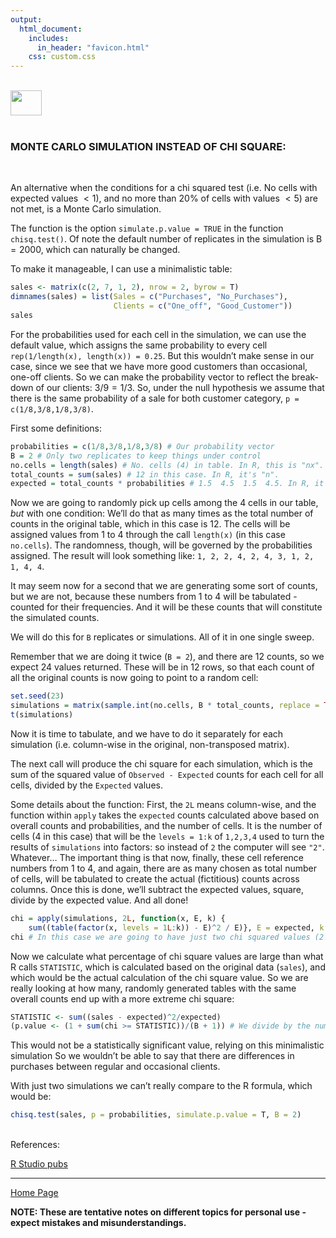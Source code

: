 ```yaml
---
output: 
  html_document:
    includes:
      in_header: "favicon.html" 
    css: custom.css
---
```


<br>
<a href="http://rinterested.github.io/statistics/index.html">
<img HEIGHT="40" WIDTH="50" src="https://cloud.githubusercontent.com/assets/9312897/10556783/a27a26fa-745c-11e5-9b1a-2d5bd737387a.PNG"></a>
<br><br>

### MONTE CARLO SIMULATION INSTEAD OF CHI SQUARE:
<br>

An alternative when the conditions for a chi squared test (i.e. No cells with expected values $<1$), and no more than $20\%$ of cells with values $<5$) are not met, is a Monte Carlo simulation.

The function is the option `simulate.p.value = TRUE` in the function `chisq.test()`. Of note the default number of replicates in the simulation is $\text{B}=2000$, which can naturally be changed.

To make it manageable, I can use a minimalistic table:

```r
sales <- matrix(c(2, 7, 1, 2), nrow = 2, byrow = T)
dimnames(sales) = list(Sales = c("Purchases", "No_Purchases"),
                       Clients = c("One_off", "Good_Customer"))
sales
```

For the probabilities used for each cell in the simulation, we can use the default value, which assigns the same probability to every cell `rep(1/length(x), length(x)) = 0.25`. But this wouldn't make sense in our case, since we see that we have more good customers than occasional, one-off clients. So we can make the probability vector to reflect the break-down of our clients: $3/9 = 1/3$. So, under the null hypothesis we assume that there is the same probability of a sale for both customer category, `p = c(1/8,3/8,1/8,3/8)`.

First some definitions:

```r
probabilities = c(1/8,3/8,1/8,3/8) # Our probability vector
B = 2 # Only two replicates to keep things under control
no.cells = length(sales) # No. cells (4) in table. In R, this is "nx".
total_counts = sum(sales) # 12 in this case. In R, it's "n".
expected = total_counts * probabilities # 1.5  4.5  1.5  4.5. In R, it's "E".
```

Now we are going to randomly pick up cells among the 4 cells in our table, *but* with one condition: We'll do that as many times as the total number of counts in the original table, which in this case is 12. The cells will be assigned values from 1 to 4 through the call `length(x)` (in this case `no.cells`). The randomness, though, will be governed by the probabilities assigned. The result will look something like: `1, 2, 2, 4, 2, 4, 3, 1, 2, 1, 4, 4`.

It may seem now for a second that we are generating some sort of counts, but we are not, because these numbers from 1 to 4 will be tabulated - counted for their frequencies. And it will be these counts that will constitute the simulated counts.

We will do this for `B` replicates or simulations. All of it in one single sweep.

Remember that we are doing it twice (`B = 2`), and there are 12 counts, so we expect 24 values returned. These will be in 12 rows, so that each count of all the original counts is now going to point to a random cell:

```r
set.seed(23)
simulations = matrix(sample.int(no.cells, B * total_counts, replace = TRUE, prob = probabilities), nrow = total_counts)
t(simulations)
```

Now it is time to tabulate, and we have to do it separately for each simulation (i.e. column-wise in the original, non-transposed matrix).

The next call will produce the chi square for each simulation, which is the sum of the squared value of `Observed - Expected` counts for each cell for all cells, divided by the `Expected` values.

Some details about the function: First, the `2L` means column-wise, and the function within `apply` takes the `expected` counts calculated above based on overall counts and probabilities, and the number of cells. It is the number of cells (4 in this case) that will be the `levels = 1:k` of `1,2,3,4` used to turn the results of `simulations` into factors: so instead of `2` the computer will see `"2"`. Whatever... The important thing is that now, finally, these cell reference numbers from 1 to 4, and again, there are as many chosen as total number of cells, will be tabulated to create the actual (fictitious) counts across columns. Once this is done, we'll subtract the expected values, square, divide by the expected value. And all done!

```r
chi = apply(simulations, 2L, function(x, E, k) {
    sum((table(factor(x, levels = 1L:k)) - E)^2 / E)}, E = expected, k = no.cells)
chi # In this case we are going to have just two chi squared values (2 simulations). R calls this function `ss`.
```

Now we calculate what percentage of chi square values are large than what R calls `STATISTIC`, which is calculated based on the original data (`sales`), and which would be the actual calculation of the chi square value. So we are really looking at how many, randomly generated tables with the same overall counts end up with a more extreme chi square:

```r
STATISTIC <- sum((sales - expected)^2/expected)
(p.value <- (1 + sum(chi >= STATISTIC))/(B + 1)) # We divide by the number of simulations.
```

This would not be a statistically significant value, relying on this minimalistic simulation So we wouldn't be able to say that there are differences in purchases between regular and occasional clients.

With just two simulations we can't really compare to the R formula, which would be:

```r
chisq.test(sales, p = probabilities, simulate.p.value = T, B = 2)
```

<br>
References:

<a href="http://rstudio-pubs-static.s3.amazonaws.com/1142_ecdc7d6b3cb84f54a6f3b5466c50b394.html">R Studio pubs</a>

---
<a href="http://rinterested.github.io/statistics/index.html">Home Page</a>

**NOTE: These are tentative notes on different topics for personal use - expect mistakes and misunderstandings.**
